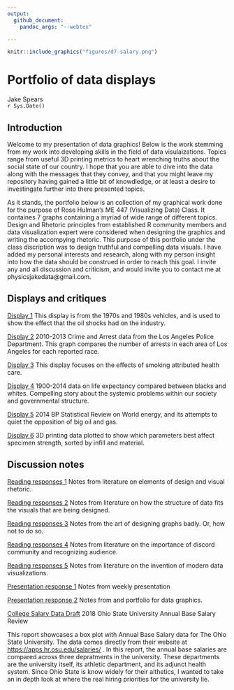```yaml
---
output: 
  github_document:
    pandoc_args: "--webtex"

---
```

```r
knitr::include_graphics("figures/d7-salary.png")
```


# Portfolio of data displays 

Jake Spears  
`r Sys.Date()`  

## Introduction
Welcome to my presentation of data graphics! Below is the work stemming from my work into developing skills in the field of data visulaizations. Topics range from useful 3D printing metrics to heart wrenching truths about the social state of our country. I hope that you are able to dive into the data along with the messages that they convey, and that you might leave my repository having gained a little bit of knowdledge, or at least a desire to investingate further into there presented topics.

As it stands, the portfolio below is an collection of my graphical work done for the purpose of Rose Hulman's ME 447 (Visualizing Data) Class. It containes 7 graphs containing a myriad of wide range of different topics. Design and Rhetoric principles from established R community members and data visualization expert were considered when designing the graphics and writing the accompying rhetoric. This purpose of this portfolio under the class discription was to design truthful and compelling data visuals. I have added my personal interests and research, along with my person insight into how the data should be construed in order to reach this goal. I invite any and all discussion and criticism, and would invite you to contact me at physicsjakedata@gmail.com.


## Displays and critiques

[Display 1](reports/d1-mpg-report.md) This display is from the 1970s and 1980s vehicles, and is used to show the effect that the oil shocks had on the industry.

[Display 2](reports/d2-report.md) 2010-2013 Crime and Arrest data from the Los Angeles Police Department. This graph compares the number of arrests in each area of Los Angeles for each reported race.

[Display 3](reports/d3-smoking-report.md) This display focuses on the effects of smoking attributed health care.

[Display 4](reports/d4-mortality-report.md) 1900-2014 data on life expectancy compared between blacks and whites. Compelling story about the systemic problems within our society and governmental structure.

[Display 5](reports/d5-gas-report.md) 2014 BP Statistical Review on World energy, and its attempts to quiet the opposition of big oil and gas.

[Display 6](reports/d6-3dprinting-report.md) 3D printing data plotted to show which parameters best affect specimen strength, sorted by infill and material.

Discussion notes
----------------

[Reading responses 1](reports/reading-responses-w2.md) Notes from literature on elements of design and visual rhetoric.

[Reading responses 2](reports/reading-responses-w4.md) Notes from literature on how the structure of data fits the visuals that are being designed.

[Reading responses 3](reports/reading-responses-w6.md) Notes
from the art of designing graphs badly. Or, how not to do so.

[Reading responses 4](reports/w8-reading-responses.md) Notes from literature on the importance of discord community and recognizing audience.

[Reading responses 5](reports/w10-reading-responses.md) Notes from literature on the invention of modern data visualizations.

[Presentation response 1](reports/d1-presentation-prompts.md) Notes from weekly presentation

[Presentation response 2](reports/d2-presentation-responses.md) Notes from and portfolio for data graphics.

[College Salary Data Draft](reports/d1-report.md) 2018 Ohio State University Annual Base Salary Review

This report showcases a box plot with Annual Base Salary data for The Ohio State University. The data comes directly from their website at <https://apps.hr.osu.edu/salaries/> . In this report, the annual base salaries are compared across three depratments in the university. These departments are the university itself, its athletic department, and its adjunct health system. Since Ohio State is know widely for their althetics, I wanted to take an in depth look at where the real hiring priorities for the university lie.
